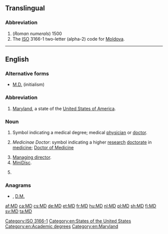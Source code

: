 {{also|Md|.md|m/d|md.|Md.|m.d.|M.D.}}
==Translingual==

===Abbreviation===
{{rfc-header|Abbreviation}}
{{head|mul|abbreviation}}

# (''Roman numerals'') 1500
# The [[ISO]] 3166-1 two-letter (alpha-2) code for [[Moldova]].

[[Category:ISO 3166-1]]

----

==English==

===Alternative forms===
* [[M.D.#Initialism|M.D.]] (initialism)

===Abbreviation===
{{rfc-header|Abbreviation}}
{{head|en|abbreviation}}

# [[Maryland]], a state of the [[United States of America]].

===Noun===
{{en-noun}}

# {{lb|en|US}} Symbol indicating a medical degree; medical [[physician]] or [[doctor]].
# {{lb|en|British}} ''Medicinae Doctor'': symbol indicating a higher [[research]] [[doctorate]] in [[medicine]]; [[w:Doctor of Medicine#United Kingdom, Ireland and some Commonwealth countries|Doctor of Medicine]]
# [[managing director|Managing director]].
# [[MiniDisc]].
# {{lb|en|military|US}} {{initialism of|[[Marine]] [[detachment]]|lang=en}}

===Anagrams===
* {{l|en|DM}} , [[D.M.#English|D.M.]]

[[Category:en:States of the United States]]
[[Category:en:Academic degrees]]
[[Category:en:Maryland]]

[[af:MD]]
[[ca:MD]]
[[cs:MD]]
[[de:MD]]
[[et:MD]]
[[fr:MD]]
[[hu:MD]]
[[nl:MD]]
[[pl:MD]]
[[sh:MD]]
[[fi:MD]]
[[sv:MD]]
[[ta:MD]]